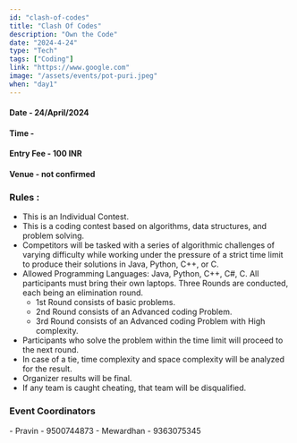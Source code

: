 ```yaml
---
id: "clash-of-codes"
title: "Clash Of Codes"
description: "Own the Code"
date: "2024-4-24"
type: "Tech" 
tags: ["Coding"]
link: "https://www.google.com"
image: "/assets/events/pot-puri.jpeg"
when: "day1"
---
```


<h4>Date - 24/April/2024</h4>
<h4>Time - </h4>
<h4>Entry Fee - 100 INR </h4>
<h4>Venue - not confirmed</h4>
<h3>Rules :</h3>

- This is an Individual Contest.
- This is a coding contest based on algorithms, data structures, and problem solving.
- Competitors will be tasked with a series of algorithmic challenges of varying difficulty while working under the pressure of a strict time limit to produce their solutions in Java, Python, C++, or C.
- Allowed Programming Languages: Java, Python, C++, C#, C.
All participants must bring their own laptops.
Three Rounds are conducted, each being an elimination round.
  - 1st Round consists of basic problems.
  - 2nd Round consists of an Advanced coding Problem.
  - 3rd Round consists of an Advanced coding Problem with High complexity.
- Participants who solve the problem within the time limit will proceed to the next round.
- In case of a tie, time complexity and space complexity will be analyzed for the result.
- Organizer results will be final.
- If any team is caught cheating, that team will be disqualified.


<h3>Event Coordinators</h3>
- Pravin - 9500744873  
- Mewardhan - 9363075345